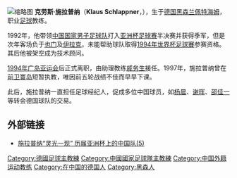 [[File:Klaus_Schlappner,_2006_(cropped).jpg|缩略图]]
'''克劳斯·施拉普纳'''（'''Klaus Schlappner'''，{{bd|1940年|5月22日|catIdx=S}}），生于[[德国|德国]][[黑森|黑森]][[兰佩特海姆|兰佩特海姆]]，职业[[足球|足球]]教练。

1992年，他带领[[中国国家男子足球队|中国国家男子足球队]]打入[[亚洲杯足球赛|亚洲杯足球赛]]半决赛并获得季军，但是次年客场负于[[也门|也门]]及[[伊拉克|伊拉克]]，未能帮助球队取得[[1994年世界杯足球賽|1994年世界杯足球賽]]参赛资格。其后他被架空成为技术顾问。

[[1994年亚洲运动会|1994年广岛亚运会]]后正式离职，由助理教练[[戚务生|戚务生]]接任。1997年，施拉普纳曾在[[重庆两江竞技足球俱乐部#前卫寰岛|前卫寰岛]]短暂执教，唯因前五轮战绩不佳而早早下课。

此后，施拉普纳一直担任足球经纪人，促成多位中国球员，如[[杨晨_(1974年)|杨晨]]、[[谢晖|谢晖]]、[[邵佳一|邵佳一]]等转会德国球队的交易。

==外部链接==
*[https://web.archive.org/web/20041209040718/http://sports.qianlong.com/4713/2004/07/15/117@2164471.htm 施拉普纳“灵光一现” 历届亚洲杯上的中国队(5)]

{{start box}}
{{S-sports}}
{{succession box|
 before={{flagicon|CHN}} [[徐根宝|徐根宝]]|
 title=[[中国国家男子足球队|中国国家男子足球队]]主教练|
 years= 1992-1993|
 after={{flagicon|CHN}} [[戚务生|戚务生]]
}}
{{end box}}
{{1992年亚洲杯足球赛中国参赛名单}}

{{Authority control}}
{{DEFAULTSORT:Schlappner}}
[[Category:德國足球主教練|Category:德國足球主教練]]
[[Category:中國國家足球隊主教練|Category:中國國家足球隊主教練]]
[[Category:中国外籍运动教练|Category:中国外籍运动教练]]
[[Category:在中国的德国人|Category:在中国的德国人]]
[[Category:黑森人|Category:黑森人]]